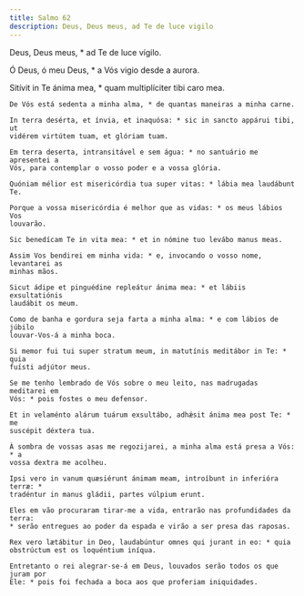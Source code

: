 ```yaml
---
title: Salmo 62
description: Deus, Deus meus, ad Te de luce vigilo
---
```


<div class="side-by-side not-content">

Deus, Deus meus, * ad Te de luce vígilo.

Ó Deus, ó meu Deus, * a Vós vigio desde a aurora.

Sitívit in Te ánima mea, * quam multiplíciter tibi caro mea.

    De Vós está sedenta a minha alma, * de quantas maneiras a minha carne.

    In terra desérta, et ínvia, et inaquósa: * sic in sancto appárui tibi, ut
    vidérem virtútem tuam, et glóriam tuam.

    Em terra deserta, intransitável e sem água: * no santuário me apresentei a
    Vós, para contemplar o vosso poder e a vossa glória.

    Quóniam mélior est misericórdia tua super vitas: * lábia mea laudábunt Te.

    Porque a vossa misericórdia é melhor que as vidas: * os meus lábios Vos
    louvarão.

    Sic benedícam Te in vita mea: * et in nómine tuo levábo manus meas.

    Assim Vos bendirei em minha vida: * e, invocando o vosso nome, levantarei as
    minhas mãos.

    Sicut ádipe et pinguédine repleátur ánima mea: * et lábiis exsultatiónis
    laudábit os meum.

    Como de banha e gordura seja farta a minha alma: * e com lábios de júbilo
    louvar-Vos-á a minha boca.

    Si memor fui tui super stratum meum, in matutínis meditábor in Te: * quia
    fuísti adjútor meus.

    Se me tenho lembrado de Vós sobre o meu leito, nas madrugadas meditarei em
    Vós: * pois fostes o meu defensor.

    Et in velaménto alárum tuárum exsultábo, adhǽsit ánima mea post Te: * me
    suscépit déxtera tua.

    À sombra de vossas asas me regozijarei, a minha alma está presa a Vós: * a
    vossa dextra me acolheu.

    Ipsi vero in vanum quæsiérunt ánimam meam, introíbunt in inferióra terræ: *
    tradéntur in manus gládii, partes vúlpium erunt.

    Eles em vão procuraram tirar-me a vida, entrarão nas profundidades da terra:
    * serão entregues ao poder da espada e virão a ser presa das raposas.

    Rex vero lætábitur in Deo, laudabúntur omnes qui jurant in eo: * quia
    obstrúctum est os loquéntium iníqua.

    Entretanto o rei alegrar-se-á em Deus, louvados serão todos os que juram por
    Ele: * pois foi fechada a boca aos que proferiam iniquidades.

</div>
